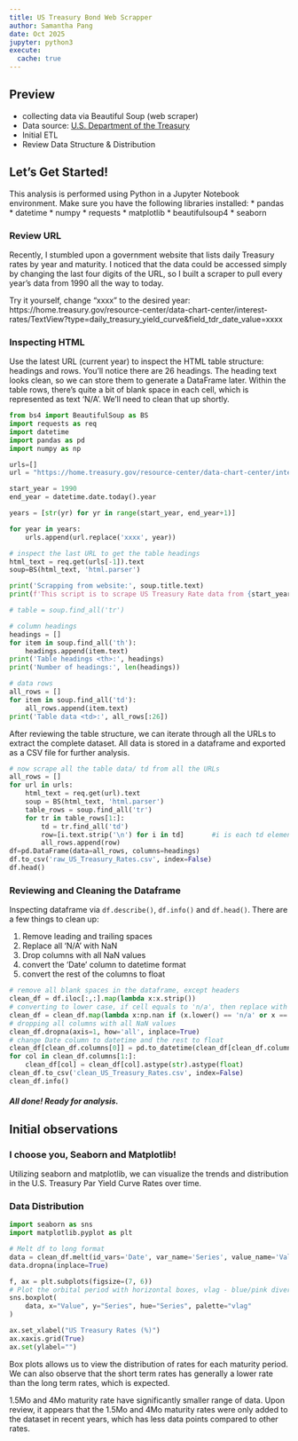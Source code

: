 ```yaml
---
title: US Treasury Bond Web Scrapper
author: Samantha Pang
date: Oct 2025
jupyter: python3
execute:
  cache: true
---
```



## Preview
* collecting data via Beautiful Soup (web scraper)
* Data source: [U.S. Department of the Treasury](https://home.treasury.gov/policy-issues/financing-the-government/interest-rate-statistics)
* Initial ETL
* Review Data Structure & Distribution

## Let's Get Started!
This analysis is performed using Python in a Jupyter Notebook environment.
Make sure you have the following libraries installed:
* pandas
* datetime
* numpy
* requests
* matplotlib
* beautifulsoup4
* seaborn

### Review URL
Recently, I stumbled upon a government website that lists daily Treasury rates by year and maturity. I noticed that the data could be accessed simply by changing the last four digits of the URL, so I built a scraper to pull every year’s data from 1990 all the way to today.

Try it yourself, change "xxxx" to the desired year: 
 https://home.treasury.gov/resource-center/data-chart-center/interest-rates/TextView?type=daily_treasury_yield_curve&field_tdr_date_value=xxxx

### Inspecting HTML
Use the latest URL (current year) to inspect the HTML table structure: headings and rows. You’ll notice there are 26 headings. The heading text looks clean, so we can store them to generate a DataFrame later.
Within the table rows, there’s quite a bit of blank space in each cell, which is represented as text 'N/A'. We’ll need to clean that up shortly.

```python
from bs4 import BeautifulSoup as BS
import requests as req
import datetime
import pandas as pd
import numpy as np

urls=[]
url = "https://home.treasury.gov/resource-center/data-chart-center/interest-rates/TextView?type=daily_treasury_yield_curve&field_tdr_date_value=xxxx"

start_year = 1990
end_year = datetime.date.today().year

years = [str(yr) for yr in range(start_year, end_year+1)]

for year in years:
    urls.append(url.replace('xxxx', year))

# inspect the last URL to get the table headings
html_text = req.get(urls[-1]).text
soup=BS(html_text, 'html.parser')

print('Scrapping from website:', soup.title.text)
print(f'This script is to scrape US Treasury Rate data from {start_year} to {end_year}.')

# table = soup.find_all('tr') 

# column headings
headings = []
for item in soup.find_all('th'):
    headings.append(item.text)
print('Table headings <th>:', headings)
print('Number of headings:', len(headings))

# data rows
all_rows = []
for item in soup.find_all('td'):
    all_rows.append(item.text)
print('Table data <td>:', all_rows[:26])
```

After reviewing the table structure, we can iterate through all the URLs to extract the complete dataset. All data is stored in a dataframe and exported as a CSV file for further analysis.

```python
# now scrape all the table data/ td from all the URLs
all_rows = []
for url in urls:
    html_text = req.get(url).text
    soup = BS(html_text, 'html.parser')
    table_rows = soup.find_all('tr')               
    for tr in table_rows[1:]:
        td = tr.find_all('td')
        row=[i.text.strip('\n') for i in td]       #i is each td element, i.text is to find all text in that i, .strip to remove entries starts with \n
        all_rows.append(row)
df=pd.DataFrame(data=all_rows, columns=headings)
df.to_csv('raw_US_Treasury_Rates.csv', index=False)
df.head()
```

### Reviewing and Cleaning the Dataframe

Inspecting dataframe via `df.describe()`, `df.info()` and `df.head()`. There are a few things to clean up:

1. Remove leading and trailing spaces
2. Replace all 'N/A' with NaN
3. Drop columns with all NaN values
4. convert the 'Date' column to datetime format
5. convert the rest of the columns to float

```python
# remove all blank spaces in the dataframe, except headers
clean_df = df.iloc[:,:].map(lambda x:x.strip())
# converting to lower case, if cell equals to 'n/a', then replace with empty string
clean_df = clean_df.map(lambda x:np.nan if (x.lower() == 'n/a' or x =='') else x)
# dropping all columns with all NaN values
clean_df.dropna(axis=1, how='all', inplace=True)
# change Date column to datetime and the rest to float
clean_df[clean_df.columns[0]] = pd.to_datetime(clean_df[clean_df.columns[0]])
for col in clean_df.columns[1:]:
    clean_df[col] = clean_df[col].astype(str).astype(float)
clean_df.to_csv('clean_US_Treasury_Rates.csv', index=False)
clean_df.info()
```

##### All done! Ready for analysis.
## Initial observations
### I choose you, Seaborn and Matplotlib!

Utilizing seaborn and matplotlib, we can visualize the trends and distribution in the U.S. Treasury Par Yield Curve Rates over time.

### Data Distribution

```python
import seaborn as sns
import matplotlib.pyplot as plt

# Melt df to long format
data = clean_df.melt(id_vars='Date', var_name='Series', value_name='Value')
data.dropna(inplace=True)

f, ax = plt.subplots(figsize=(7, 6))
# Plot the orbital period with horizontal boxes, vlag - blue/pink diverging color palette
sns.boxplot(
    data, x="Value", y="Series", hue="Series", palette="vlag"
)

ax.set_xlabel("US Treasury Rates (%)")
ax.xaxis.grid(True)
ax.set(ylabel="")
```

Box plots allows us to view the distribution of rates for each maturity period.
We can also observe that the short term rates has generally a lower rate than the long term rates, which is expected.

1.5Mo and 4Mo maturity rate have significantly smaller range of data. Upon review, it appears that the 1.5Mo and 4Mo maturity rates were only added to the dataset in recent years, which has less data points compared to other rates. 

